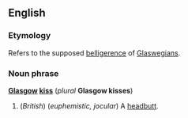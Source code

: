 ==English==
===Etymology===
Refers to the supposed [[belligerence]] of [[Glaswegian]]s.

===Noun phrase===
'''[[Glasgow]] [[kiss]]''' (''plural'' '''Glasgow kisses''')

#(''British'') (''euphemistic, jocular'') A [[headbutt]].